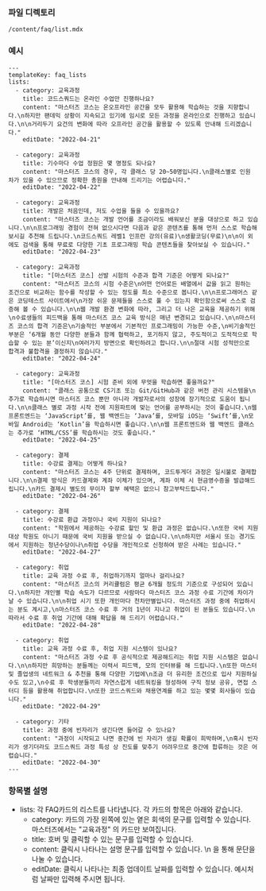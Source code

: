### 파일 디렉토리

`/content/faq/list.mdx`

### 예시

```
---
templateKey: faq_lists
lists:
  - category: 교육과정
    title: 코드스쿼드는 온라인 수업만 진행하나요?
    content: "마스터즈 코스는 온오프라인 공간을 모두 활용해 학습하는 것을 지향합니다.\n하지만 팬데믹 상황이 지속되고 있기에 임시로 모든 과정을 온라인으로 진행하고 있습니다.\n\n거리두기 요건의 변화에 따라 오프라인 공간을 활용할 수 있도록 안내해 드리겠습니다."
    editDate: "2022-04-21"

  - category: 교육과정
    title: 기수마다 수업 정원은 몇 명정도 되나요?
    content: "마스터즈 코스의 경우, 각 클래스 당 20~50명입니다.\n클래스별로 인원 차가 있을 수 있으므로 정확한 총원을 안내해 드리기는 어렵습니다."
    editDate: "2022-04-22"

  - category: 교육과정
    title: 개발은 처음인데, 저도 수업을 들을 수 있을까요?
    content: "마스터즈 코스는 개발 언어를 조금이라도 배워보신 분을 대상으로 하고 있습니다.\n\n프로그래밍 경험이 전혀 없으시다면 다음과 같은 콘텐츠를 통해 먼저 스스로 학습해보시길 추천해 드립니다.\n코드스쿼드 레벨1 인프런 강의(유료)\n생활코딩(무료)\n\n이 외에도 검색을 통해 무료로 다양한 기초 프로그래밍 학습 콘텐츠들을 찾아보실 수 있습니다."
    editDate: "2022-04-23"

  - category: 교육과정
    title: "[마스터즈 코스] 선발 시험의 수준과 합격 기준은 어떻게 되나요?"
    content: "마스터즈 코스의 시험 수준은\n어떤 언어로든 배열에서 값을 읽고 원하는 조건으로 비교하는 함수를 작성할 수 있는 정도를 최소 수준으로 봅니다.\n\n프로그래머스 같은 코딩테스트 사이트에서\n가장 쉬운 문제들을 스스로 풀 수 있는지 확인함으로써 스스로 검증해 볼 수 있습니다.\n\n웹 개발 환경 변화에 따라, 그리고 더 나은 교육을 제공하기 위해\n수료생들의 피드백을 통해 마스터즈 코스 교육 방식은 매년 변경되고 있습니다.\n\n마스터즈 코스의 합격 기준은\n기술적인 부분에서 기본적인 프로그래밍이 가능한 수준,\n비기술적인 부분은 ‘6개월 동안 다양한 분들과 함께 협력하고, 포기하지 않고, 주도적이고 도적적으로 학습할 수 있는 분’이신지\n여러가지 방면으로 확인하려고 합니다.\n\n절대 시험 성적만으로 합격과 불합격을 결정하지 않습니다."
    editDate: "2022-04-24"

  - category: 교육과정
    title: "[마스터즈 코스] 시험 준비 외에 무엇을 학습하면 좋을까요?"
    content: "클래스 공통으로 CS기초 또는 Git/GitHub과 같은 버전 관리 시스템을\n추가로 학습하시면 마스터즈 코스 뿐만 아니라 개발자로서의 성장에 장기적으로 도움이 됩니다.\n\n클래스 별로 과정 시작 전에 지원파트에 맞는 언어를 공부하시는 것이 좋습니다.\n웹 프론트엔드는 ‘JavaScript’를, 웹 백엔드는 ‘Java’를, 모바일 iOS는 ‘Swift’를,\n모바일 Android는 ‘Kotlin’을 학습하시면 좋습니다.\n\n웹 프론트엔드와 웹 백엔드 클래스는 추가로 ‘HTML/CSS’를 학습하시는 것도 좋습니다."
    editDate: "2022-04-25"

  - category: 결제
    title: 수강료 결제는 어떻게 하나요?
    content: "마스터즈 코스는 4주 단위로 결제하며, 코드투게더 과정은 일시불로 결제합니다.\n\n결제 방식은 카드결제와 계좌 이체가 있으며, 계좌 이체 시 현금영수증을 발급해드립니다.\n카드 결제시 별도의 무이자 할부 혜택은 없으니 참고부탁드립니다."
    editDate: "2022-04-26"

  - category: 결제
    title: 수강료 환급 과정이나 국비 지원이 되나요?
    content: "학원에서 제공하는 수강료 할인 및 환급 과정은 없습니다.\n또한 국비 지원 대상 학원도 아니기 때문에 국비 지원을 받으실 수 없습니다.\n\n하지만 서울시 또는 경기도에서 지원하는 청년수당이나\n취업 수당을 개인적으로 신청하여 받은 사례는 있습니다."
    editDate: "2022-04-27"

  - category: 취업
    title: 교육 과정 수료 후, 취업하기까지 얼마나 걸리나요?
    content: "마스터즈 코스의 커리큘럼은 평균 6개월 정도의 기준으로 구성되어 있습니다.\n하지만 개인별 학습 속도가 다르므로 사람마다 마스터즈 코스 과정 수료 기간에 차이가 날 수 있습니다.\n\n취업 시기 또한 개인마다 천차만별입니다. 마스터즈 과정 중에 취업하시는 분도 계시고,\n마스터즈 코스 수료 후 거의 1년이 지나고 취업이 된 분들도 있습니다.\n따라서 수료 후 취업 기간에 대해 확답을 해 드리기 어렵습니다."
    editDate: "2022-04-28"

  - category: 취업
    title: 교육 과정 수료 후, 취업 지원 시스템이 있나요?
    content: "마스터즈 과정 수료 후 공식적으로 제공해드리는 취업 지원 시스템은 없습니다.\n\n하지만 희망하는 분들께는 이력서 피드백, 모의 인터뷰를 해 드립니다.\n또한 마스터 및 졸업생의 네트워크 & 추천을 통해 다양한 기업에\n조금 더 유리한 조건으로 입사 지원하실 수도 있고,\n수료 후 학생분들끼리 자연스럽게 네트워킹을 형성하여 구직 정보 공유, 면접 스터디 등을 활용해 취업합니다.\n또한 코드스쿼드와 채용연계를 하고 있는 몇몇 회사들이 있습니다."
    editDate: "2022-04-29"

  - category: 기타
    title: 과정 중에 빈자리가 생긴다면 들어갈 수 있나요?
    content: "과정이 시작되고 나면 중간에 빈 자리가 생길 확률이 희박하며,\n혹시 빈자리가 생기더라도 코드스쿼드 과정 특성 상 진도를 맞추기 어려우므로 중간에 합류하는 것은 어렵습니다."
    editDate: "2022-04-30"
---

```

### 항목별 설명

- lists: 각 FAQ카드의 리스트를 나타냅니다. 각 카드의 항목은 아래와 같습니다.
  - category: 카드의 가장 왼쪽에 있는 옅은 회색의 문구를 입력할 수 있습니다. 마스터즈에서는 "교육과정" 의 카드만 보여집니다.
  - title: 호버 및 클릭할 수 있는 문구를 입력할 수 있습니다.
  - content: 클릭시 나타나는 설명 문구를 입력할 수 있습니다. \n 을 통해 문단을 나눌 수 있습니다.
  - editDate: 클릭시 나타나는 최종 업데이트 날짜를 입력할 수 있습니다. 예시처럼 날짜만 입력해 주시면 됩니다.

